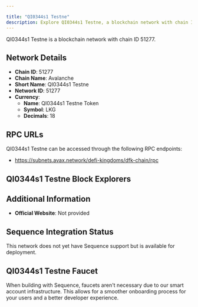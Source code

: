 ```yaml
---

title: "QI0344s1 Testne"
description: Explore QI0344s1 Testne, a blockchain network with chain ID 51277. Learn about its native currency, QI0344s1 Testne Token, and how to interact with the network.
---
```




QI0344s1 Testne is a blockchain network with chain ID 51277.

## Network Details

- **Chain ID**: 51277
- **Chain Name**: Avalanche
- **Short Name**: QI0344s1 Testne
- **Network ID**: 51277
- **Currency**: 
  - **Name**: QI0344s1 Testne Token
  - **Symbol**: LKG
  - **Decimals**: 18

## RPC URLs

QI0344s1 Testne can be accessed through the following RPC endpoints:

- https://subnets.avax.network/defi-kingdoms/dfk-chain/rpc

## QI0344s1 Testne Block Explorers



## Additional Information

- **Official Website**: Not provided

## Sequence Integration Status

This network does not yet have Sequence support but is available for deployment.

## QI0344s1 Testne Faucet

When building with Sequence, faucets aren't necessary due to our smart account infrastructure. This allows for a smoother onboarding process for your users and a better developer experience.
